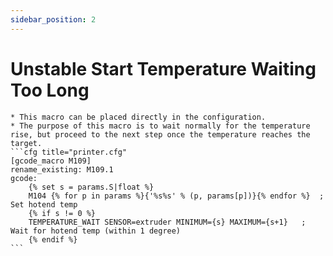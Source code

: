```yaml
---
sidebar_position: 2
---
```


# Unstable Start Temperature Waiting Too Long

    * This macro can be placed directly in the configuration.
    * The purpose of this macro is to wait normally for the temperature rise, but proceed to the next step once the temperature reaches the target.
    ```cfg title="printer.cfg"
    [gcode_macro M109]
    rename_existing: M109.1
    gcode:
        {% set s = params.S|float %}
        M104 {% for p in params %}{'%s%s' % (p, params[p])}{% endfor %}  ; Set hotend temp
        {% if s != 0 %}
        TEMPERATURE_WAIT SENSOR=extruder MINIMUM={s} MAXIMUM={s+1}   ; Wait for hotend temp (within 1 degree)
        {% endif %}	
    ```